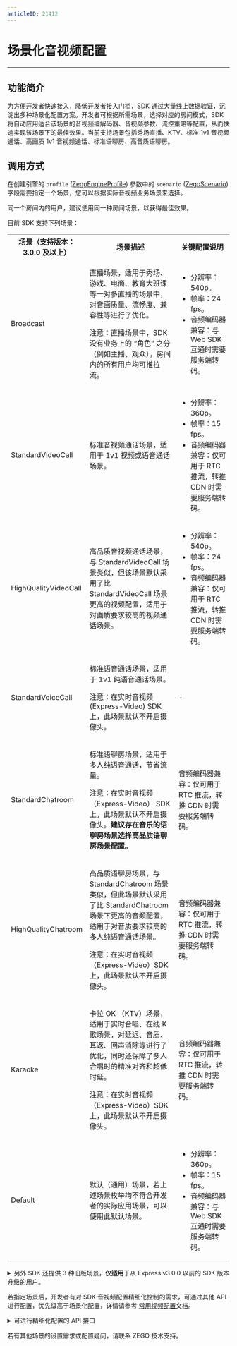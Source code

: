 ```yaml
---
articleID: 21412
---
```

# 场景化音视频配置

- - -

## 功能简介

为方便开发者快速接入，降低开发者接入门槛，SDK 通过大量线上数据验证，沉淀出多种场景化配置方案。开发者可根据所需场景，选择对应的房间模式，SDK 将自动应用适合该场景的音视频编解码器、音视频参数、流控策略等配置，从而快速实现该场景下的最佳效果。当前支持场景包括秀场直播、KTV、标准 1v1 音视频通话、高画质 1v1 音视频通话、标准语聊房、高音质语聊房。

## 调用方式

在创建引擎的 `profile` ([ZegoEngineProfile](/unique-api/express-video-sdkhttps://doc-zh.zego.im/article/javascript_uni-app/classes/_zegoexpressdefines_.zegoengineprofile.html#scenario)) 参数中的 `scenario` ([ZegoScenario](/unique-api/express-video-sdkhttps://doc-zh.zego.im/article/javascript_uni-app/enums/_zegoexpressdefines_.zegoscenario.html)) 字段需要指定一个场景，您可以根据实际音视频业务场景来选择。

<div class="mk-warning">

同一个房间内的用户，建议使用同一种房间场景，以获得最佳效果。
</div>

目前 SDK 支持下列场景：

<table>
  <colgroup>
    <col width="20%"/>
    <col width="50%"/>
    <col width="30%"/>
  </colgroup>
<tbody><tr>
<th>场景（支持版本：3.0.0 及以上）</th>
<th>场景描述</th>
<th>关键配置说明</th>
</tr>
<tr>
<td>Broadcast</td>
<td>
<p>直播场景，适用于秀场、游戏、电商、教育大班课等一对多直播的场景中，对音画质量、流畅度、兼容性等进行了优化。</p>
<p>注意：直播场景中，SDK 没有业务上的 “角色” 之分（例如主播、观众），房间内的所有用户均可推拉流。</p>
</td>
<td><ul><li>分辨率：540p。</li><li>帧率：24 fps。</li><li>音频编码器兼容：与 Web SDK 互通时需要服务端转码。</li></ul></td>
</tr>
<tr>
<td>StandardVideoCall</td>
<td><p>标准音视频通话场景，适用于 1v1 视频或语音通话场景。</p></td>
<td><ul><li>分辨率：360p。</li><li>帧率：15 fps。</li><li>音频编码器兼容：仅可用于 RTC 推流，转推 CDN 时需要服务端转码。</li></ul></td>
</tr>
<tr>
<td>HighQualityVideoCall</td>
<td><p>高品质音视频通话场景，与 StandardVideoCall 场景类似，但该场景默认采用了比 StandardVideoCall 场景更高的视频配置，适用于对画质要求较高的视频通话场景。</p></td>
<td><ul><li>分辨率：540p。</li><li>帧率：24 fps。</li><li>音频编码器兼容：仅可用于 RTC 推流，转推 CDN 时需要服务端转码。</li></ul></td>
</tr>
<tr>
<td>StandardVoiceCall</td>
<td><p>标准语音通话场景，适用于 1v1 纯语音通话场景。</p><p>注意：在实时音视频 (Express-Video) SDK 上，此场景默认不开启摄像头。</p></td>
<td>-</td>
</tr>
<tr>
<td>StandardChatroom</td>
<td><p>标准语聊房场景，适用于多人纯语音通话，节省流量。</p><p>注意：在实时音视频 （Express-Video） SDK 上，此场景默认不开启摄像头。<b>建议存在音乐的语聊房场景选择高品质语聊房场景配置。 </b></p></td>
<td>音频编码器兼容：仅可用于 RTC 推流，转推 CDN 时需要服务端转码。</td>
</tr>
<tr>
<td>HighQualityChatroom</td>
<td><p>高品质语聊房场景，与 StandardChatroom 场景类似，但此场景默认采用了比 StandardChatroom 场景下更高的音频配置，适用于对音质要求较高的多人纯语音通话场景。</p><p>注意：在实时音视频 （Express-Video）SDK 上，此场景默认不开启摄像头。</p></td>
<td>音频编码器兼容：仅可用于 RTC 推流，转推 CDN 时需要服务端转码。</td>
</tr>
<tr>
<td>Karaoke</td>
<td><p>卡拉 OK （KTV）场景，适用于实时合唱、在线 K 歌场景，对延迟、音质、耳返、回声消除等进行了优化，同时还保障了多人合唱时的精准对齐和超低时延。</p><p>注意：在实时音视频（Express-Video）SDK 上，此场景默认不开启摄像头。</p></td>
<td>音频编码器兼容：仅可用于 RTC 推流，转推 CDN 时需要服务端转码。</td>
</tr>
<tr>
<td>Default</td>
<td><p>默认（通用）场景，若上述场景枚举均不符合开发者的实际应用场景，可以使用此默认场景。</p></td>
<td><ul><li>分辨率：360p。</li><li>帧率：15 fps。</li><li>音频编码器兼容：与 Web SDK 互通时需要服务端转码。</li></ul></td>
</tr>
</tbody></table>




<details class="zg-primary">
    <summary>另外 SDK 还提供 3 种旧版场景，<b>仅适用</b>于从 Express v3.0.0 以前的 SDK 版本升级的用户。</summary>

<div class="mk-warning">


由于以下 3 种旧版场景已废弃，请使用旧版场景的用户尽快迁移到上述的新版场景。
</div>

- General 旧版通用场景。
- Communication 旧版实时通讯场景。
- Live 旧版直播场景。
</details>


若指定场景后，开发者有对 SDK 音视频配置精细化控制的需求，可通过其他 API 进行配置，优先级高于场景化配置，详情请参考 [常用视频配置](!ExpressVideoSDK-AdvancedModule/Common_Video_Configuration)文档。

<details class="zg-primary">
    <summary>可进行精细化配置的 API 接口</summary>

- 视频相关配置
  - [enableCamera](/unique-api/express-video-sdkhttps://doc-zh.zego.im/article/javascript_uni-app/classes/_zegoexpressengineapp_.zegoexpressengine.html#enablecamera)
  - [setVideoConfig](/unique-api/express-video-sdkhttps://doc-zh.zego.im/article/javascript_uni-app/classes/_zegoexpressengineapp_.zegoexpressengine.html#setvideoconfig)
  - [enableHardwareEncoder](/unique-api/express-video-sdkhttps://doc-zh.zego.im/article/javascript_uni-app/classes/_zegoexpressengineapp_.zegoexpressengine.html#enablehardwareencoder)
  - [enableHardwareDecoder](/unique-api/express-video-sdkhttps://doc-zh.zego.im/article/javascript_uni-app/classes/_zegoexpressengineapp_.zegoexpressengine.html#enablehardwaredecoder)

- 音频相关配置
  - [setAudioConfig](/unique-api/express-video-sdkhttps://doc-zh.zego.im/article/javascript_uni-app/classes/_zegoexpressengineapp_.zegoexpressengine.html#setaudioconfig)
  - [setAudioDeviceMode](/unique-api/express-video-sdkhttps://doc-zh.zego.im/article/javascript_uni-app/classes/_zegoexpressengineapp_.zegoexpressengine.html#setaudiodevicemode)

- 音频 3A 处理相关配置
  - [enableAGC](/unique-api/express-video-sdkhttps://doc-zh.zego.im/article/javascript_uni-app/classes/_zegoexpressengineapp_.zegoexpressengine.html#enableagc)
  - [enableAEC](/unique-api/express-video-sdkhttps://doc-zh.zego.im/article/javascript_uni-app/classes/_zegoexpressengineapp_.zegoexpressengine.html#enableaec)
  - [setAECMode](/unique-api/express-video-sdkhttps://doc-zh.zego.im/article/javascript_uni-app/classes/_zegoexpressengineapp_.zegoexpressengine.html#setaecmode)
  - [enableANS](/unique-api/express-video-sdkhttps://doc-zh.zego.im/article/javascript_uni-app/classes/_zegoexpressengineapp_.zegoexpressengine.html#enableans)
  - [setANSMode](/unique-api/express-video-sdkhttps://doc-zh.zego.im/article/javascript_uni-app/classes/_zegoexpressengineapp_.zegoexpressengine.html#setansmode)

- 流控相关配置
  - [enableTrafficControl](/unique-api/express-video-sdkhttps://doc-zh.zego.im/article/javascript_uni-app/classes/_zegoexpressengineapp_.zegoexpressengine.html#enabletrafficcontrol)
  - [setMinVideoBitrateForTrafficControl](/unique-api/express-video-sdkhttps://doc-zh.zego.im/article/javascript_uni-app/classes/_zegoexpressengineapp_.zegoexpressengine.html#setminvideobitratefortrafficcontrol)


</details>


<div class="mk-warning">

若有其他场景的设置需求或配置疑问，请联系 ZEGO 技术支持。
</div>
